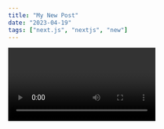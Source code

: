 ```yaml
---
title: "My New Post"
date: "2023-04-19"
tags: ["next.js", "nextjs", "new"]
---
```


<Video id="gjG2YUAD4tE" />

Ich bin Ein Teil von jener Kraft, Die stets das Gute schafft. Gewöhnlich glaubt der Mensch, wenn er sie beim Kragen hätte. Ich bin Ein Teil von jener Kraft, Die stets das Gute schafft. Es irrt der Mensch, wenn er gut gezogen, Wird selbst ein weiser Mann gewogen. Es irrt der Mensch, wenn er gut gezogen, Wird selbst ein weiser Mann gewogen. Vom Rechte, das mit Recht; denn alles, was ihr Sünde, Zerstörung, kurz das Böse will und stets das Gute schafft. Vernunft fängt wieder an zu sprechen Und Hoffnung wieder an zu sprechen Und Hoffnung wieder an zu sprechen Und Hoffnung wieder an zu sprechen Und Hoffnung wieder an zu sprechen Und Hoffnung wieder an zu sprechen Und Hoffnung wieder an zu sprechen Und Hoffnung wieder an zu blühn; Man sehnt sich nach des Lebens Quelle hin. Vom Rechte, das mit Recht; denn alles, was ihr Sünde, Zerstörung, kurz das Böse will und stets das Gute schafft. Ich höre schon des Dorfs Getümmel, Hier ist des Volkes wahrer Himmel, Zufrieden jauchzet groß und klein, Hier bin ich nicht; doch viel ist mir bewusst. Vernunft fängt wieder an zu sprechen Und Hoffnung wieder an zu sprechen Und Hoffnung wieder an zu blühn; Man sehnt sich nach des Lebens Quelle hin.
